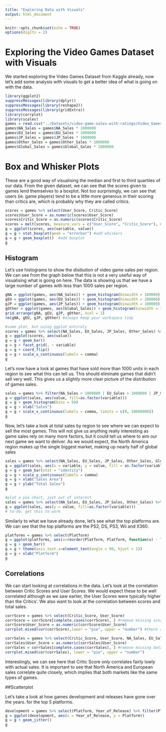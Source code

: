 ```yaml
---
title: "Exploring Data with Visuals"
output: html_document
---
```


```r
knitr::opts_chunk$set(echo = TRUE)
options(digits = 2)
```

# Exploring the Video Games Dataset with Visuals

We started exploring the Video Games Dataset from Kaggle already, now let's add some analysis with visuals to get a better idea of what is going on with the data.

```r
library(ggplot2)
suppressMessages(library(dplyr))
suppressMessages(library(reshape2))
suppressMessages(library(gridExtra))
library(corrplot)
library(scales)
games = read.csv("../Datasets/video-game-sales-with-ratings/Video_Games_Sales_as_at_22_Dec_2016.csv", header=TRUE, na.strings = "")
games$NA_Sales = games$NA_Sales * 1000000
games$EU_Sales = games$EU_Sales * 1000000
games$JP_Sales = games$JP_Sales * 1000000
games$Other_Sales = games$Other_Sales * 1000000
games$Global_Sales = games$Global_Sales * 1000000
```

# Box and Whisker Plots

These are a good way of visualising the median and first to third quartiles of our data. From the given dataset, we can see that the scores given to games lend themselves to a boxplot. Not too surprisingly, we can see that users (ie. game players) tend to be a little more generous in their scoring than critics are, which is probably why they are called critics.

```r
scores = games %>% select(User_Score, Critic_Score)
scores$User_Score = as.numeric(scores$User_Score)
scores$Critic_Score = as.numeric(scores$Critic_Score)
scores = melt(scores, measure.vars = c("User_Score", "Critic_Score"), na.rm = TRUE) #melt to get variables right for boxplot
g = ggplot(scores, aes(variable, value))
g = g + stat_boxplot(geom = "errorbar") #add whiskers
g = g + geom_boxplot()  #add boxplot
g
```

## Histogram

Let's use histograms to show the disibution of video game sales per region. We can see from the graph below that this is not a very useful way of visualising what is going on here. The data is showing us that we have a large number of games with less than 1000 sales per region. 

```r
gNA = ggplot(games, aes(NA_Sales)) + geom_histogram(binwidth = 100000) + coord_flip() 
gEU = ggplot(games, aes(EU_Sales)) + geom_histogram(binwidth = 100000) + coord_flip()
gJP = ggplot(games, aes(JP_Sales)) + geom_histogram(binwidth = 100000) + coord_flip()
gOther = ggplot(games, aes(Global_Sales)) + geom_histogram(binwidth = 100000) + coord_flip()
grid.arrange(gNA, gEU, gJP, gOther, ncol = 1)
rm(gNA, gEU, gJP, gOther) #always keep your workspace tidy

#same plot, but using ggplot entirely
scores = games %>% select(NA_Sales, EU_Sales, JP_Sales, Other_Sales) %>% melt()
g = ggplot(scores, aes(value))
g = g + geom_bar()
g = g + facet_grid(. ~ variable)
g = g + coord_flip()
g = g + scale_x_continuous(labels = comma)
g
```

Let's now have a look at games that have sold more than 1000 units in each region to see what this can tell us. This should eliminate games that didn't sell very well. This gives us a slightly more clear picture of the distribution of games sales.

```r
sales = games %>% filter(NA_Sales > 1000000 | EU_Sales > 1000000 | JP_Sales > 1000000 | Other_Sales > 1000000)%>% select(NA_Sales, EU_Sales, JP_Sales, Other_Sales) %>% melt()
g = ggplot(sales, aes(value, fill=as.factor(variable)))
g = g + geom_histogram(bins = 50)
g = g + xlab("Sales")
g = g + scale_x_continuous(labels = comma, limits = c(0, 10000000))
g
```

Now, let's take a look at total sales by region to see where we can expect to sell the most games. This will not give us anything really interesting as game sales rely on many more factors, but it could tell us where to aim our next game we want to deliver. As we would expect, the North America region makes up the single biggest market, making up nearly half of global sales

```r
sales = games %>% select(NA_Sales, EU_Sales, JP_Sales, Other_Sales, Global_Sales) %>% summarise_each(funs(sum)) %>% melt()
g = ggplot(sales, aes(x = variable, y = value, fill = as.factor(variable)))
g = g + geom_bar(stat = "identity")
g = g + scale_y_continuous(labels = comma)
g = g + xlab("Sales Area")
g = g + ylab("Total Sales")
g

#plot a pie chart, just out of interest
sales = games %>% select(NA_Sales, EU_Sales, JP_Sales, Other_Sales) %>% summarise_each(funs(sum)) %>% melt()
g = ggplot(sales, aes(y = value, fill=as.factor(variable)))
# to-do: get this to work
```

Similarly to what we have already done, let's see what the top platforms are. We can see that the top platforms are the PS2, DS, PS3, Wii and X360.

```r
platforms = games %>% select(Platform)
g = ggplot(platforms, aes(x=reorder(Platform, Platform, function(x) - length(x)), fill=as.factor(Platform))) #reorder the bars for largest to smallest
g = g + geom_bar()
g = g + theme(axis.text.x=element_text(angle = 90, hjust = 1))
g = g + xlab("Platform")
g
```

## Correlations

We can start looking at correlations in the data. Let's look at the correlation between Critic Scores and User Scores. We would expect these to be well correlated although as we saw earlier, the User Scores were typically higher than the Critics'. We also want to look at the correlation between scores and total sales.

```r
corrScore = games %>% select(Critic_Score, User_Score)
corrScore = corrScore[complete.cases(corrScore), ] #remove missing scores
corrScore$User_Score = as.numeric(corrScore$User_Score)
corrplot.mixed(cor(corrScore),lower = "pie", upper = "number") #there are tons of other ways to plot this

corrSales = games %>% select(Critic_Score, User_Score, NA_Sales, EU_Sales, JP_Sales, Other_Sales, Global_Sales)
corrSales$User_Score = as.numeric(corrSales$User_Score)
corrSales = corrSales[complete.cases(corrSales), ] #remove missing data
corrplot.mixed(cor(corrSales), lower = "pie", upper = "number")
```

Interestingly, we can see here that Critic Score only correlates fairly lowly with actual sales. It is important to see that North America and European sales correlate quite closely, which implies that both markets like the same types of games.

##Scatterplot

Let's take a look at how games development and releases have gone over the years. for the top 5 platforms.

```r
development = games %>% select(Platform, Year_of_Release) %>% filter(Platform == "PS2" | Platform == "DS" | Platform == "PS3" | Platform == "Wii" | Platform == "X360")
g = ggplot(development, aes(x = Year_of_Release, y = Platform))
g = g + geom_jitter()
g
```

